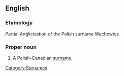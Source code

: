 ==English==

===Etymology===
Partial Anglicisation of the Polish surname Wachowicz

===Proper noun===
{{en-proper noun}}

# A Polish-Canadian [[surname]].

[[Category:Surnames]]